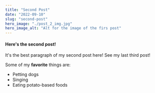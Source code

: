 ```yaml
---
title: "Second Post"
date: "2022-09-10"
slug: "second-post"
hero_image: "./post_2_img.jpg"
hero_image_alt: "Alt for the image of the firs post"
---
```


#### Here's the second post!

It's the best paragraph of my second post here! See my last third post!

Some of my **favorite** things are:

* Petting dogs
* Singing
* Eating potato-based foods